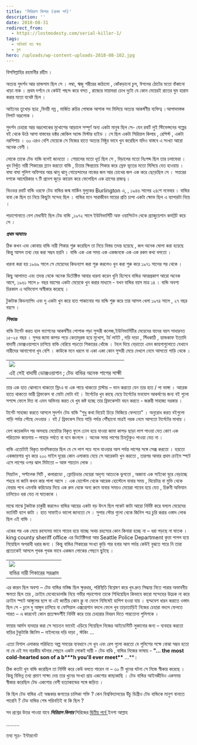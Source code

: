 ```yaml
---
title: 'সিরিয়াল কিলার (প্রথম পর্ব)'
description: ''
date: 2018-08-31
redirect_from:
  - https://lostmodesty.com/serial-killer-1/
tags:
  - অনিবার্য যত ক্ষয়
  - ব্লগ
hero: /uploads/wp-content-uploads-2018-08-102.jpg
---
```


বিসমিল্লাহির রহমানীর রহীম ।

অত্যন্ত সুদর্শন আর হ্যান্ডসাম ছিল সে । লম্বা, ঋজু শরীরের কাঠামো , কোঁকড়ানো চুল, ঈগলের ঠোটের মতো বাঁকানো খাড়া নাক । প্রথম দর্শনে যে কেউই পছন্দ করে বসত , রাজ্যের মায়াভরা চোখ দুটো যে কোন মেয়েরই রাতের ঘুম হারাম করার মতো যথেষ্ট ছিল ।

আইনের তুখোড় ছাত্র ,বিনয়ী নম্র , মার্জিত রুচির পোষাক আশাক সব মিলিয়ে অত্যন্ত আকর্ষণীয় ব্যক্তিত্ব ।আপাদমস্তক নিপাট ভদ্রলোক ।

সুদর্শন চেহারা আর ভদ্রলোকের মুখোশের আড়ালে সম্পূর্ণ অন্য একটা মানুষ ছিল সে- যেন রবার্ট লুই স্টিভেন্সনের গল্পের বই থেকে উঠে আসা বাস্তবের ডক্টর জেকিল অ্যান্ড মিস্টার হাইড । সে ছিল একটা সিরিয়াল কিলার , রেপিস্ট , একটা নরপিশাচ । ৩০ এরও বেশি মেয়েকে সে নিজের হাতে অত্যন্ত নিষ্ঠুর ভাবে খুন করেছিল যদিও বাস্তবে এ সংখ্যা আরো অনেক বেশী ।

লোকে তাকে টেড বান্ডি বলেই জানতো । শেয়ালের মতো ধূর্ত ছিল সে , বিড়ালের মতো নিঃশব্দ ছিল তার চলাফেরা । খুব নিখুঁত নারী শিকারের প্ল্যান করতো বান্ডি , চিতার ক্ষিপ্রতায় শিকার করে স্রেফ ভূতের মতো মিলিয়ে যেত হাওয়ায় । বাঘা বাঘা পুলিশ অফিসার আর ঝানু ঝানু গোয়েন্দাদের নাকের জল আর চোখের জল এক করে ছেড়েছিল সে । সত্তরের দশকে আমেরিকার ৭ টি প্রদেশ জুড়ে কায়েম করে ফেলেছিল এক ত্রাসের রাজত্ব ।

থিওডর রবার্ট বান্ডি ওরফে টেড বান্ডির জন্ম মার্কিন মুলুকের Burlington এ, , ১৯৪৬ সালের ২৪শে নভেম্বর । বান্ডির বাবা কে ছিল তা নিয়ে কিছুটা সন্দেহ ছিল । বান্ডির মনে সারাজীবন মায়ের প্রতি চাপা একটা ক্ষোভ ছিল এ ব্যাপারটা নিয়ে ।

পড়াশোনাতে বেশ মেধাবীই ছিল টেড বান্ডি ,১৯৭২ সালে ইউনিভার্সিটি অফ ওয়াশিংটন থেকে গ্র্যাজুয়েশান কমপ্লিট করে সে ।

**_প্রথম আঘাতঃ_**

ঠিক কখন এবং কোথায় বান্ডি নারী শিকার শুরু করেছিল তা নিয়ে বিস্তর তদন্ত হয়েছে , জল অনেক ঘোলা করা হয়েছে কিন্তু আসল তথ্য বের করা সম্ভব হয়নি । বান্ডি এক এক সময় এক একজনকে এক এক রকম কথা বলতো ।

ধারনা করা হয় ১৯৬৯ সালে সে মেয়েদের কিডন্যাপ করা শুরু করলেও খুন করা শুরু করে ১৯৭১ সালের পর থেকে ।

কিছু আলামত এবং তদন্ত থেকে অনেক ডিটেক্টিভ আবার ধারনা করেন খুনি হিসেবে বান্ডির আত্মপ্রকাশ আরো অনেক আগে, ১৯৬১ সালে ৮ বছর বয়সের একটা মেয়েকে খুন করার মাধ্যমে - যখন বান্ডির বয়স মাত্র ১৪ । বান্ডি অবশ্য চিরকাল এ অভিযোগ অস্বীকার করেছে ।

টুকটাক কিডন্যাপিং এবং দু একটা খুন করে হাত পাকানোর পর বান্ডি শুরু করে তার আসল খেলা ১৯৭৪ সালে , ২৭ বছর বয়সে ।

**_শিকারঃ_**

বান্ডি টার্গেট করত হাল ফ্যাশনের আকর্ষণীয় পোশাক পড়া সুন্দরী কলেজ,ইউনিভার্সিটির মেয়েদের যাদের বয়স সাধারনত ১৫-২৫ বছর । সুন্দর জামা কাপড় পড়ে কেতাদুরস্ত হয়ে মুখোশ, টর্চ লাইট , দড়ি দাড়া , সিঁধকাঠি , হ্যান্ডকাফ ইত্যাদি বাদামী ভোক্সওয়াগানে চাপিয়ে বান্ডি বেরিয়ে পড়তো শিকারের খোঁজে । টহল দিয়ে বেড়াতো এমন জায়গাগুলোতে যেখানে নারীদের আনাগোনা খুব বেশি । কাউকে মনে ধরলে বা একা একা কোন সুন্দরী মেয়ে দেখলে নেমে আসতো গাড়ি থেকে ।

|                                                           |
| --------------------------------------------------------- |
| ![](uploads/wp-content-uploads-2018-08-20403-300x200.jpg) |
| এই সেই বাদামী ভোক্সওয়াগান ; টেড বান্ডির অনেক পাপের সাক্ষী |

তার এক হাত ঝোলানে থাকতো স্লিংএ বা এক পায়ে থাকতো প্লাস্টার – ভান করতো যেন তার হাত / পা ভাঙ্গা । আরেক হাতে থাকতো ভারী ব্রিফকেস বা মোটা মোটা বই । টার্গেটের খুব কাছে যেয়ে টার্গেটের মনযোগ আকর্ষণের জন্য বই গুলো সশব্দে ফেলে দিত বা এমন অভিনয় করত যে খুব কষ্ট হচ্ছে তার ব্রিফকেসটা বহন করতে - জরুরী সাহাজ্য দরকার ।

টার্গেট সাহাজ্য করতে আসলে সুদর্শন টেড বান্ডি “শুধু কথা দিয়েই চিড়ে ভিজিয়ে ফেলতো” । অনুরোধ করত বইগুলো গাড়ি পর্যন্ত পৌছে দেওয়ার । বই / ব্রিফকেস নিয়ে গাড়ি পর্যন্ত পৌঁছানো মাত্রই নরক নেমে আসতো টার্গেটের মাথায় ।

বেশ কয়েকদিন পর অসহায় মেয়েটার বিকৃত ফুলে ঢোল হয়ে যাওয়া জামা কাপড় ছাড়া লাশ পাওয়া যেত কোণ এক পরিত্যাক্ত জায়গায় – পাহাড় পর্বতে বা বনে জংগলে । অনেক সময় লাশের চিহ্নটুকুও পাওয়া যেত না ।

বান্ডি এতোটাই বিকৃত মানসিকতার ছিল যে সে লাশ পচে গলে যাওয়ার আগ পর্যন্ত লাশের সঙ্গে সেক্স করতো । হয়তো একজায়গায় খুন করে ২০০ মাইল দূরের কোন এলাকায় যেয়ে সে আরেকটা খুন করতো , তারপর আবার প্রথম ক্রাইম স্পটে এসে লাশের ওপর ঝাল মিটাতো – আস্ত শয়তান লোক ।

সিয়াটল , সল্টলেক সিটি , কলারাডো , ফ্লোড়িডার মেয়েরা অদৃশ্য আতংকে ভুগতো , অজানা এক সাইকো ঘুরে বেড়াচ্ছে শহরে না জানি কখন কার পালা আসে । এক হোস্টেল থেকে আরেক হোস্টেলে যাবার সময় , থিয়েটার বা মুভি থেকে ফেরার পথে এমনকি করিডোর দিয়ে এক রুম থেকে অন্য রুমে যাবার সময়ও মেয়েরা গায়েব হয়ে যেত , চিরুনী অভিযান চালিয়েও ধরা যেত না ঘাতককে ।

মাঝে মাঝে টুকটাক চাকুরী করলেও বান্ডির আয়ের একটা বড় উৎস ছিল পকেট কাটা আরো নির্দিষ্ট করে বললে মেয়েদের ভ্যানিটি ব্যাগ কাটা । হাত সাফাইও ভালো জানতো সে । সুপার স্টোর গুলো থেকে জিনিস পত্র চুরি করার ওস্তাদ লোক ছিল এই বান্ডি ।

একের পর এক মেয়ে রহস্যময় ভাবে গায়েব হয়ে যাচ্ছে অথচ রহস্যের কোন কিনারা হচ্ছে না – ধরা পড়ছে না ঘাতক । king county sheriff office এর ডিটেক্টিভরা আর Seattle Police Department কুত্তা পাগল হয়ে গিয়েছিল অপরাধী ধরার জন্য । কিন্তু বান্ডির শিকারের সংখ্যা কুড়ি পার হবার আগ পর্যন্ত কেউই বুঝতে পারে নি তারা প্রত্যেকেই আসলে পৃথক পৃথক ভাবে একজন লোকের পেছনে ছুটছে ।

|                                                                          |
| ------------------------------------------------------------------------ |
| ![](uploads/wp-content-uploads-2018-08-Ted_Bundy_murder_kit-300x236.jpg) |
| বান্ডির নারী শিকারের সরঞ্জাম                                             |

এর কারন ছিল অবশ্য – টেড বান্ডির মস্তিষ্ক ছিল ক্ষুরধার, পরিস্থিতি বিশ্লেষণ করে খুব দ্রুত সিদ্ধান্ত নিতে পারার অভাবনীয় ক্ষমতা ছিল তার , ক্রাইম মেথোডোলজি নিয়ে গভীর পড়াশোনা তাকে শিখিয়েছিল কিভাবে কারো সন্দেহের উদ্রেক না করে ক্রাইম স্পটে আঙ্গুলের ছাপ বা এই জাতীয় কোন ক্লু না ফেলে নিমিষেই হাপিশ হওয়া যায় । ছদ্মবেশ ধারন করাতে ওস্তাদ ছিল সে - চুলে দু আঙ্গুল চালিয়ে বা ফেসিয়াল এক্সপ্রেশান বদলে ফেলে খুব তাড়াতাড়িই নিজের চেহারা বদলে ফেলতে পারত – এ কারনেই কোন প্রত্যক্ষদর্শীই নির্দিষ্ট করে তার চেহারার বিবরন দিতে পারতোনা পুলিশকে ।

ফায়ার আর্মস ব্যবহার করা সে সচেতন ভাবেই এড়িয়ে গিয়েছিল নিজের আইডেন্টিটি লুকানোর জন্য – ব্যবহার করতো বাড়ির টুকুটাকি জিনিস – নাইলনের দড়ি দাড়া , স্টকিং ...

এতো বিশাল এলাকার পরিধিতে অল্প সময়ের ব্যবধানে সে খুন এবং রেপ গুলো করতো যে পুলিশের পক্ষে বোঝা সম্ভব হতো না যে এই সব নারকীয় ঘটনার পেছনে একটা লোকই দায়ী - টেড বাণ্ডি , বান্ডির নিজের ভাষায় - **"... the most cold-hearted son of a b\*\*\*h you'll ever meet\*\*** ...\*\*।

ঠিক কতটা খুন বান্ডি করেছিল তা নির্দিষ্ট করে কেউ বলতে পারেন না – ৩০ টি খুনের ঘটনা সে নিজে স্বীকার করেছে । কিন্তু বিভিন্ন তথ্য প্রমাণ সাক্ষ্য দেয় তার খুনের সংখ্যা প্রায় একশোর কাছাকাছি । টেড বান্ডির আইনজীবিও একসময় স্বীকার করেছিল টেড একশোর বেশী হত্যাকান্ডের সঙ্গে জড়িত ।

কি ছিল টেড বান্ডির এই অন্ধকার জগতের চালিকা শক্তি ? কেন বিশ্ববিদ্যালয়ের উঁচু ডিগ্রীও টেড বান্ডিকে মানুশ বানাতে পারেনি ? টেড বান্ডির শেষ পরিনতিই বা কি ছিল ?

সব প্রশ্নের উত্তর পাওয়া যাবে **_সিরিয়াল কিলার_** সিরিজের [দ্বিতীয় পর্বে ](https://bit.ly/2COSULD)ইনশা আল্লাহ

.........

তথ্য সূত্র- ইন্টারনেট
